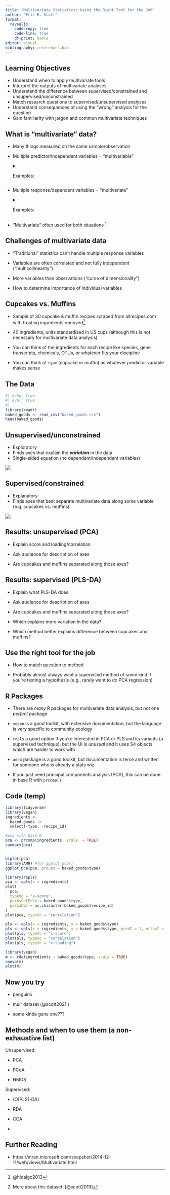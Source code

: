```yaml
---
title: "Multivariate Statistics: Using the Right Tool for the Job"
author: "Eric R. Scott"
format: 
  revealjs:
    code-copy: true
    code-link: true
    df-print: kable
editor: visual
bibliography: references.bib
---
```


## Learning Objectives

::: nonincremental
-   Understand when to apply multivariate tools
-   Interpret the outputs of multivariate analyses
-   Understand the difference between supervised/constrained and unsupervised/unconstrained
-   Match research questions to supervised/unsupervised analyses
-   Understand consequences of using the "wrong" analysis for the question
-   Gain familiarity with jargon and common multivariate techniques
:::

## What is "multivariate" data?

-   Many things measured on the same sample/observation

-   Multiple predictor/independent variables = "multivariable"

    <details>

    <summary>Examples:</summary>

    -   How does species composition effect ecosystem productivity?

    -   How does plant metabolite blend effect herbivory?

    -   How does gene expression effect disease state?

    </details>

-   Multiple response/dependent variables = "multivariate"

    <details>

    <summary>Examples:</summary>

    -   How is species composition impacted by burning?

    -   How are plant metabolites impacted by herbivory?

    -   How does treatment effect gene expression?

    </details>

-   "Multivariate" often used for both situations [^1]

## Challenges of multivariate data

-   "Traditional" statistics can't handle multiple response variables

-   Variables are often correlated and not fully independent ("multicollinearity")

-   More variables than observations ("curse of dimensionality")

-   How to determine importance of individual variables

## Cupcakes vs. Muffins

-   Sample of 30 cupcake & muffin recipes scraped from allrecipes.com with frosting ingredients removed[^2]

-   40 ingredients, units standardized in US cups (although this is not necessary for multivariate data analysis)

-   You can think of the ingredients for each recipe like species, gene transcripts, chemicals, OTUs, or whatever fits your discipline

-   You can think of `type` (cupcake or muffin) as whatever predictor variable makes sense

## The Data

<!--TODO: change read_csv path to URL somewhere -->

```r
#| echo: true
#| eval: true
#| 
library(readr)
baked_goods <- read_csv("baked_goods.csv")
head(baked_goods)
```

## Unsupervised/unconstrained {.smaller}

-   Exploratory
-   Finds axes that explain the ***variation*** in the data
-   Single-sided equation (no dependent/independent variables)

![](img/pca.png){fig-align="center"}

## Supervised/constrained {.smaller}

-   Explanatory
-   Finds axes that best separate multivariate data along some variable (e.g. cupcakes vs. muffins)

![](img/plsda.png){fig-align="center"}

## Results: unsupervised (PCA)

-   Explain score and loading/correlation

-   Ask audience for description of axes

-   Are cupcakes and muffins separated along those axes?

## Results: supervised (PLS-DA)

-   Explain what PLS-DA does

-   Ask audience for description of axes

-   Are cupcakes and muffins separated along those axes?

-   Which explains more variation in the data?

-   Which method better explains difference between cupcakes and muffins?

## Use the right tool for the job

-   How to match question to method

-   Probably almost always want a supervised method of some kind if you're testing a hypothesis (e.g., rarely want to do PCA regression)

## R Packages

::: incremental
-   There are *many* R packages for multivariate data analysis, but not one *perfect* package

-   `vegan` is a good toolkit, with extensive documentation, but the language is very specific to community ecology

-   `ropls` a good option if you're interested in PCA or PLS and its variants (a supervised technique), but the UI is *unusual* and it uses S4 objects which are harder to work with

-   `ade4` package is a good toolkit, but documentation is terse and written for someone who is already a stats wiz

-   If you just need principal components analysis (PCA), this can be done in base R with `prcomp()`
:::

## Code (temp)

```r
library(tidyverse)
library(vegan)
ingredients <- 
  baked_goods |>
  select(-type, -recipe_id)

#pca with base R
pca <- prcomp(ingredients, scale. = TRUE)
summary(pca)


biplot(pca)
library(AMR) #for ggplot_pca()
ggplot_pca(pca, groups = baked_goods$type)
```

```r
library(ropls)
pca <- opls(x = ingredients)
plot(
  pca,
  typeVc = "x-score",
  parAsColFcVn = baked_goods$type,
  parLabVc = as.character(baked_goods$recipe_id)
)
plot(pca, typeVc = "correlation")
```

```r
pls <- opls(x = ingredients, y = baked_goods$type)
pls <- opls(x = ingredients, y = baked_goods$type, predI = 1, orthoI = NA)
plot(pls, typeVc = "x-score")
plot(pls, typeVc = "correlation")
plot(pls, typeVc = "x-loading")

library(vegan)
m <- rda(ingredients ~ baked_goods$type, scale = TRUE)
anova(m)
plot(m)
```

## Now you try

-   penguins

-   muir dataset (@scott2021 )

-   some kinda gene one???

## Methods and when to use them (a non-exhaustive list)

Unsupervised:

-   PCA

-   PCoA

-   NMDS

Supervised:

-   (O)PLS(-DA)

-   RDA

-   CCA

-   

## Further Reading

-   https://mran.microsoft.com/snapshot/2014-12-11/web/views/Multivariate.html

<!-- refs show up here -->

[^1]: @hidalgo2013

[^2]: More about this dataset: [@scott2019]

